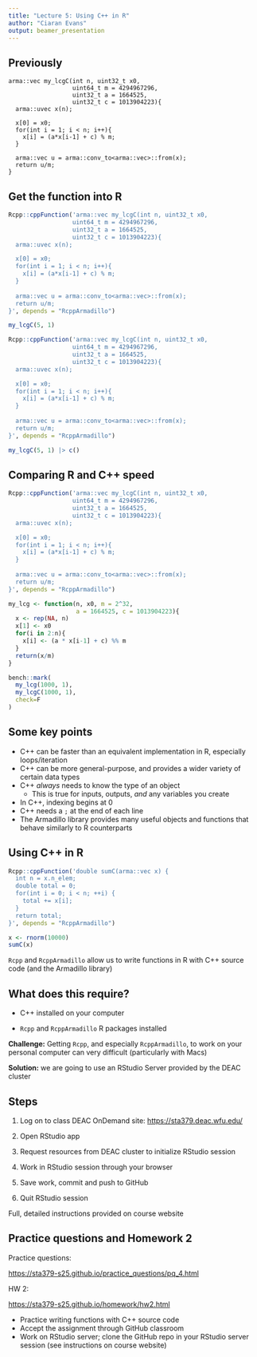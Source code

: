 ```yaml
---
title: "Lecture 5: Using C++ in R"
author: "Ciaran Evans"
output: beamer_presentation
---
```


## Previously 

```Rcpp
arma::vec my_lcgC(int n, uint32_t x0, 
                  uint64_t m = 4294967296, 
                  uint32_t a = 1664525, 
                  uint32_t c = 1013904223){
  arma::uvec x(n);

  x[0] = x0;
  for(int i = 1; i < n; i++){
    x[i] = (a*x[i-1] + c) % m;
  }
  
  arma::vec u = arma::conv_to<arma::vec>::from(x);
  return u/m;
}
```

## Get the function into R

```r
Rcpp::cppFunction('arma::vec my_lcgC(int n, uint32_t x0, 
                  uint64_t m = 4294967296, 
                  uint32_t a = 1664525, 
                  uint32_t c = 1013904223){
  arma::uvec x(n);

  x[0] = x0;
  for(int i = 1; i < n; i++){
    x[i] = (a*x[i-1] + c) % m;
  }
  
  arma::vec u = arma::conv_to<arma::vec>::from(x);
  return u/m;
}', depends = "RcppArmadillo")

my_lcgC(5, 1)
```

```r
Rcpp::cppFunction('arma::vec my_lcgC(int n, uint32_t x0, 
                  uint64_t m = 4294967296, 
                  uint32_t a = 1664525, 
                  uint32_t c = 1013904223){
  arma::uvec x(n);

  x[0] = x0;
  for(int i = 1; i < n; i++){
    x[i] = (a*x[i-1] + c) % m;
  }
  
  arma::vec u = arma::conv_to<arma::vec>::from(x);
  return u/m;
}', depends = "RcppArmadillo")

my_lcgC(5, 1) |> c()
```



## Comparing R and C++ speed

```r
Rcpp::cppFunction('arma::vec my_lcgC(int n, uint32_t x0, 
                  uint64_t m = 4294967296, 
                  uint32_t a = 1664525, 
                  uint32_t c = 1013904223){
  arma::uvec x(n);

  x[0] = x0;
  for(int i = 1; i < n; i++){
    x[i] = (a*x[i-1] + c) % m;
  }
  
  arma::vec u = arma::conv_to<arma::vec>::from(x);
  return u/m;
}', depends = "RcppArmadillo")

my_lcg <- function(n, x0, m = 2^32, 
                   a = 1664525, c = 1013904223){
  x <- rep(NA, n)
  x[1] <- x0
  for(i in 2:n){
    x[i] <- (a * x[i-1] + c) %% m
  }
  return(x/m)
}
```

```r
bench::mark(
  my_lcg(1000, 1),
  my_lcgC(1000, 1),
  check=F
)
```

## Some key points

* C++ can be faster than an equivalent implementation in R, especially loops/iteration
* C++ can be more general-purpose, and provides a wider variety of certain data types
* C++ *always* needs to know the type of an object
    * This is true for inputs, outputs, *and* any variables you create
* In C++, indexing begins at 0
* C++ needs a `;` at the end of each line
* The Armadillo library provides many useful objects and functions that behave similarly to R counterparts

## Using C++ in R

```r
Rcpp::cppFunction('double sumC(arma::vec x) {
  int n = x.n_elem;
  double total = 0;
  for(int i = 0; i < n; ++i) {
    total += x[i];
  }
  return total;
}', depends = "RcppArmadillo")

x <- rnorm(10000)
sumC(x)
```

`Rcpp` and `RcppArmadillo` allow us to write functions in R with C++ source code (and the Armadillo library)

## What does this require?

* C++ installed on your computer

* `Rcpp` and `RcppArmadillo` R packages installed

**Challenge:** Getting `Rcpp`, and especially `RcppArmadillo`, to work on your personal computer can very difficult (particularly with Macs)

**Solution:** we are going to use an RStudio Server provided by the DEAC cluster

## Steps

1. Log on to class DEAC OnDemand site: [https://sta379.deac.wfu.edu/](https://sta379.deac.wfu.edu/)

2. Open RStudio app

3. Request resources from DEAC cluster to initialize RStudio session

4. Work in RStudio session through your browser

5. Save work, commit and push to GitHub

6. Quit RStudio session

Full, detailed instructions provided on course website


## Practice questions and Homework 2

Practice questions:

[https://sta379-s25.github.io/practice_questions/pq_4.html](https://sta379-s25.github.io/practice_questions/pq_4.html)

HW 2:

[https://sta379-s25.github.io/homework/hw2.html](https://sta379-s25.github.io/homework/hw2.html)

* Practice writing functions with C++ source code
* Accept the assignment through GitHub classroom
* Work on RStudio server; clone the GitHub repo in your RStudio server session (see instructions on course website)

